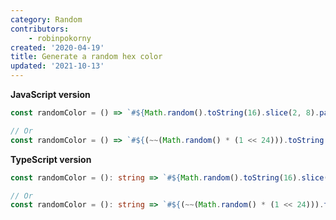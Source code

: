 ```yaml
---
category: Random
contributors:
    - robinpokorny
created: '2020-04-19'
title: Generate a random hex color
updated: '2021-10-13'
---
```


**JavaScript version**

```js randomColor.js
const randomColor = () => `#${Math.random().toString(16).slice(2, 8).padEnd(6, '0')}`;

// Or
const randomColor = () => `#${(~~(Math.random() * (1 << 24))).toString(16)}`;
```

**TypeScript version**

```ts randomColor.ts
const randomColor = (): string => `#${Math.random().toString(16).slice(2, 8).padEnd(6, '0')}`;

// Or
const randomColor = (): string => `#${(~~(Math.random() * (1 << 24))).toString(16)}`;
```
